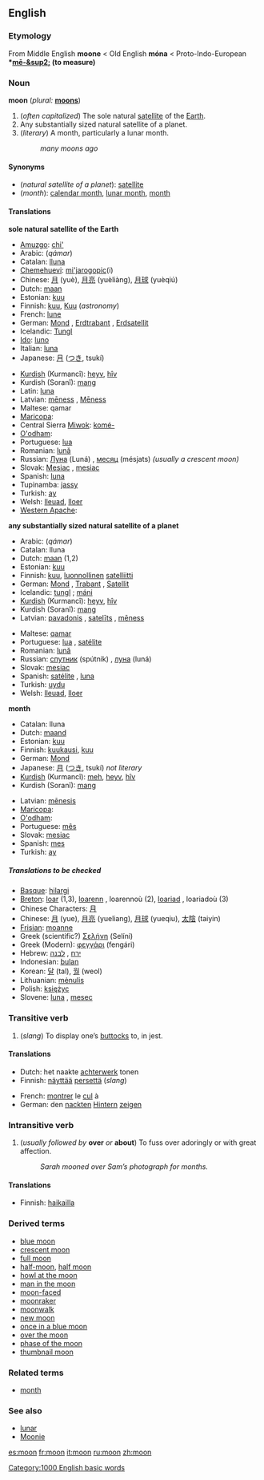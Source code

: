 {{wikipedia}}
==English==
===Etymology===
From Middle English '''moone''' < Old English '''móna''' < Proto-Indo-European '''*[[mē-&sup2;]] (to measure)'''

===Noun===
'''moon''' (''plural:'' '''[[moons]]''')

#<!--DefA-->(''often capitalized'') The sole natural [[satellite]] of the [[Earth]].
#<!--DefB-->Any substantially sized natural satellite of a planet.
#<!--DefC-->(''literary'') A month, particularly a lunar month.
#:''many moons ago''

====Synonyms====
*<!--DefA-->(''natural satellite of a planet''): [[satellite]]
*<!--DefC-->(''month''): [[calendar month]], [[lunar month]], [[month]]

====Translations====
<!--DefA-->'''sole natural satellite of the Earth'''
{{top}}
*[[Amuzgo]]: [[chi']]
*Arabic: {{ARchar|[[قمر]]}} (''qámar'')
*Catalan: [[lluna]] {{f}}
*[[Chemehuevi]]: [[mi'jarogopic]](i)
*Chinese: [[月]] (yuè), [[月亮]] (yuèliàng), [[月球]] (yuèqiú)
*Dutch: [[maan]] {{f}}
*Estonian: [[kuu]]
*Finnish: [[kuu#Finnish|kuu]], [[Kuu#Finnish|Kuu]] (''astronomy'')
*French: [[lune]] {{f}}
*German: [[Mond]] {{m}}, [[Erdtrabant]] {{m}}, [[Erdsatellit]] {{m}}
*Icelandic: [[Tungl]] {{n}}
*[[Ido]]: [[luno]]
*Italian: [[luna#Italian|luna]] {{f}}
*Japanese: [[月]] ([[つき]], tsukí)
{{mid}}
*[[Kurdish]] (Kurmancî): [[heyv]], [[hîv]] 
*Kurdish (Soranî): [[mang]]
*Latin: [[luna#Latin|luna]] {{f}}
*Latvian: [[mēness]] {{m}}, [[Mēness]] {{m}}
*Maltese: qamar
*[[Maricopa]]: {{IPAchar|[[xlyʼa]]}}
*Central Sierra [[Miwok]]: [[komé-]]
*[[O'odham]]: {{IPAchar|[[maṣad]]}}
*Portuguese: [[lua]] {{f}}
*Romanian: [[lună]] {{f}}
*Russian: [[Луна]] (Luná) {{f}}, [[месяц]] (mésjats) {{m}} ''(usually a crescent moon)''
*Slovak: [[Mesiac]] {{m}}, [[mesiac]] {{m}}
*Spanish: [[luna#Spanish|luna]] {{f}}
*Tupinamba: [[jassy]]
*Turkish: [[ay#Turkish|ay]]
*Welsh: [[lleuad]], [[lloer]]
*[[Western Apache]]: {{IPAchar|[[tłʼéʼgonaʼáí]]}}
{{bottom}}

<!--DefB-->'''any substantially sized natural satellite of a planet'''
{{top}}
*Arabic: {{ARchar|[[قمر]]}} (''qámar'')
*Catalan: lluna {{f}}
*Dutch: [[maan]] {{f}} (1,2)
*Estonian: [[kuu]]
*Finnish: [[kuu#Finnish|kuu]], [[luonnollinen]] [[satelliitti]]
*German: [[Mond]] {{m}}, [[Trabant]] {{m}}, [[Satellit]] {{m}}
*Icelandic: [[tungl]] {{n}}; [[máni]] {{m}}
*[[Kurdish]] (Kurmancî): [[heyv]], [[hîv]] 
*Kurdish (Soranî): [[mang]]
*Latvian: [[pavadonis]] {{m}}, [[satelīts]] {{m}}, [[mēness]] {{m}}
{{mid}}
*Maltese: [[qamar]]
*Portuguese: [[lua]] {{f}}, [[satélite]] {{m}}
*Romanian: [[lună]]
*Russian: [[спутник]] (spútnik) {{m}}, [[луна]] (luná) {{f}}
*Slovak: [[mesiac]] {{m}}
*Spanish: [[satélite]] {{m}}, [[luna#Spanish|luna]] {{f}}
*Turkish: [[uydu]]
*Welsh: [[lleuad]], [[lloer]]
{{bottom}}

<!--DefC-->'''month'''
<!--Note: put LITERARY translations here, where these exist-->
{{top}}
*Catalan: lluna {{f}}
*Dutch: [[maand]] {{f}}
*Estonian: [[kuu]]
*Finnish: [[kuukausi]], [[kuu#Finnish|kuu]]
*German: [[Mond]] {{m}}
*Japanese: [[月]] ([[つき]], tsukí) ''not literary''
*[[Kurdish]] (Kurmancî): [[meh]], [[heyv]], [[hîv]] 
*Kurdish (Soranî): [[mang]]
{{mid}}
*Latvian: [[mēnesis]] {{m}}
*[[Maricopa]]: {{IPAchar|[[xlyʼa]]}}
*[[O'odham]]: {{IPAchar|[[maṣad]]}}
*Portuguese: [[mês]] {{m}}
*Slovak: [[mesiac]] {{m}}
*Spanish: [[mes#Spanish|mes]] {{m}}
*Turkish: [[ay]]
{{bottom}}

=====Translations to be checked=====
<!--Remove this section once all of the translations below have been moved into the tables above.-->
{{checktrans}}

*[[Basque]]: [[hilargi]]
*[[Breton]]: [[loar]] {{f}} (1,3), [[loarenn]] {{f}}, loarennoù {{p}} (2), [[loariad]] {{f}}, loariadoù {{p}} (3)
*Chinese Characters: [[月]]
*Chinese: [[月]] (yue), [[月亮]] (yueliang), [[月球]] (yueqiu), [[太陰]] (taiyin)
*[[Frisian]]: [[moanne]]
*Greek (scientific?) [[Σελήνη]] (Selíni) {{f}}
*Greek (Modern): [[φεγγάρι]] (fengári) {{n}}
*Hebrew: [[ירח]] {{m}}, [[לבנה]] {{f}}
*Indonesian: [[bulan]]
*Korean: [[달]] (tal), [[월]] (weol)
*Lithuanian: [[mėnulis]] {{m}}
*Polish: [[księżyc]] {{m}}
*Slovene: [[luna]] {{m}}, [[mesec]] {{m}}

===Transitive verb===
{{en-infl-reg-consonant|moon||}}

#<!--DefD-->(''slang'') To display one’s [[buttock]]s to, in jest.

====Translations====
<!--DefD-->
<!--Add SLANG terms to this table, where these exist-->
{{top}}
*Dutch: het naakte [[achterwerk]] tonen
*Finnish: [[näyttää]] [[perse]]ttä (''slang'')
{{mid}}
*French: [[montrer]] le [[cul]] à
*German: den [[nackt]]en [[Hintern]] [[zeigen]]
{{bottom}}

===Intransitive verb===
{{en-infl-reg-consonant|moon||}}

#<!--DefE-->(''usually followed by'' '''over''' ''or'' '''about''') To fuss over adoringly or with great affection.
#:''Sarah mooned over Sam’s photograph for months.''

====Translations====
<!--DefE-->
{{top}}
*Finnish: [[haikailla]]
{{mid}}
{{bottom}}

===Derived terms===
*[[blue moon]]
*[[crescent moon]]
*[[full moon]]
*[[half-moon]], [[half moon]]
*[[howl at the moon]]
*[[man in the moon]]
*[[moon-faced]]
*[[moonraker]]
*[[moonwalk]]
*[[new moon]]
*[[once in a blue moon]]
*[[over the moon]]
*[[phase of the moon]]
*[[thumbnail moon]]

===Related terms===
*[[month]]<!--has a related etymology-->

===See also===
*[[lunar]]
*[[Moonie]]<!--etymologically unrelated-->

[[Category:1000 English basic words]]

[[es:moon]]
[[fr:moon]]
[[it:moon]]
[[ru:moon]]
[[zh:moon]]